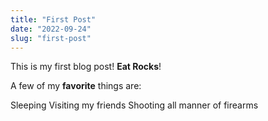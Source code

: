 ---
title: "First Post"
date: "2022-09-24"
slug: "first-post"
---

This is my first blog post! **Eat Rocks**!

A few of my **favorite** things are:

Sleeping
Visiting my friends
Shooting all manner of firearms